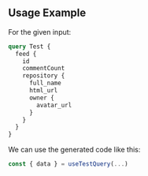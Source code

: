 

<PackageHeader hasOperationsNote />
<PackageApiDocs />

## Usage Example

For the given input:

```graphql
query Test {
  feed {
    id
    commentCount
    repository {
      full_name
      html_url
      owner {
        avatar_url
      }
    }
  }
}
```

We can use the generated code like this:

```ts
const { data } = useTestQuery(...)
```
